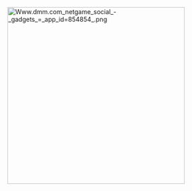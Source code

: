 [[File:Www.dmm.com_netgame_social_-_gadgets_=_app_id=854854_.png|thumb|400px]]<ac_metadata title="I have a problem with KC3 I get this screen and dont know what to do"> </ac_metadata>
